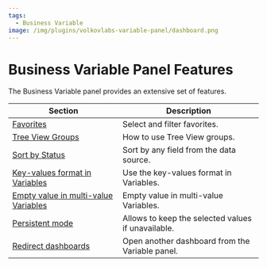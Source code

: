 ```yaml
---
tags:
  - Business Variable
image: /img/plugins/volkovlabs-variable-panel/dashboard.png
---
```


# Business Variable Panel Features

The Business Variable panel provides an extensive set of features.

| Section                                          | Description                                        |
| ------------------------------------------------ | -------------------------------------------------- |
| [Favorites](../favorites)                        | Select and filter favorites.                       |
| [Tree View Groups](../groups)                    | How to use Tree View groups.                       |
| [Sort by Status](../sort)                        | Sort by any field from the data source.            |
| [Key-values format in Variables](../key)         | Use the key-values format in Variables.            |
| [Empty value in multi-value Variables](../empty) | Empty value in multi-value Variables.              |
| [Persistent mode](../persistent)                 | Allows to keep the selected values if unavailable. |
| [Redirect dashboards](../redirect)               | Open another dashboard from the Variable panel.    |
